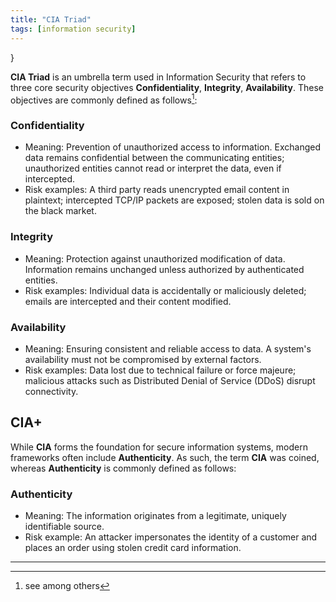 ```yaml
---
title: "CIA Triad"
tags: [information security]
---
```




}



**CIA Triad** is an umbrella term used in Information Security that refers to three core security objectives **Confidentiality**, **Integrity**, **Availability**.
These objectives are commonly defined as follows[^definitions]:

### Confidentiality
 - Meaning: Prevention of unauthorized access to information. Exchanged data remains confidential between the communicating entities; unauthorized entities cannot read or interpret the data, even if intercepted.
 - Risk examples: A third party reads unencrypted email content in plaintext; intercepted TCP/IP packets are exposed; stolen data is sold on the black market.


### Integrity
 - Meaning: Protection against unauthorized modification of data. Information remains unchanged unless authorized by authenticated entities.
 - Risk examples: Individual data is accidentally or maliciously deleted; emails are intercepted and their content modified.


### Availability
 - Meaning: Ensuring consistent and reliable access to data. A system's availability must not be compromised by external factors.
 - Risk examples: Data lost due to technical failure or force majeure; malicious attacks such as Distributed Denial of Service (DDoS) disrupt connectivity.

## CIA+
While **CIA** forms the foundation for secure information systems, modern frameworks often include **Authenticity**. As such, the term **CIA** was coined, whereas **Authenticity** is commonly defined as follows:

### Authenticity
 - Meaning: The information originates from a legitimate, uniquely identifiable source.
 - Risk example: An attacker impersonates the identity of a customer and places an order using stolen credit card information.

---------
[^definitions]: see <BibRef name="Eck23" /> among others